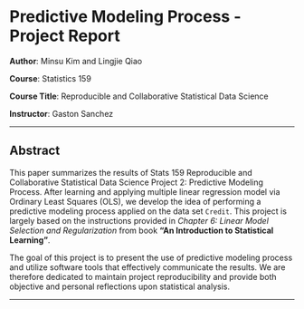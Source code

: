 # Predictive Modeling Process - Project Report


**Author**: Minsu Kim and Lingjie Qiao 

**Course**: Statistics 159

**Course Title**: Reproducible and Collaborative Statistical Data Science

**Instructor**: Gaston Sanchez

---

## Abstract

This paper summarizes the results of Stats 159 Reproducible and Collaborative Statistical Data Science Project 2: Predictive Modeling Process. After learning and applying multiple linear regression model via Ordinary Least Squares (OLS), we develop the idea of performing a predictive modeling process applied on the data set `Credit`. This project is largely based on the instructions provided in _Chapter 6: Linear Model Selection and Regularization_ from book **"An Introduction to Statistical Learning"**. 

The goal of this project is to present the use of predictive modeling process and utilize software tools that effectively communicate the results. We are therefore dedicated to maintain project reproducibility and provide both objective and personal reflections upon statistical analysis.

---
